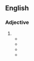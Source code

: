 ==English==

===Adjective===
{{head|en|superlative adjective}}

# {{en-superlative of|profound}}
#* {{quote-book
|year=1850
|chapter=The Moral Spirit of Byron's Genius
|title=Lectures and Essays
|volume=1
|first=Henry
|last=Giles
|authorlink=Henry Giles
|location=Boston
|publisher=Ticknor, Reed and Fields
|page=149
|pageurl=http://books.google.com/books?id=dSIrAQAAIAAJ&pg=PA149&dq=profoundest
|passage=The capacity of sorrow belongs to our grandeur; and the loftiest of our race are those who have had the '''profoundest''' grief; because they have had the '''profoundest''' sympathies.
}}
#* {{quote-book
|year=1852
|title={{w|The Blithedale Romance}}
|first=Nathaniel
|last=Hawthorne
|authorlink=Nathaniel Hawthorne
|location=Boston
|publisher=Ticknor, Reed and Fields
|section=ch. 2
|url=http://www.gutenberg.org/ebooks/2081
|passage=The greatest obstacle to being heroic is the doubt whether one may not be going to prove one's self a fool; the truest heroism is, to resist the doubt; and the '''profoundest''' wisdom, to know when it ought to be resisted, and when to be obeyed.
}}
#* {{quote-book
|year=1901
|month=October
|title={{w|The Marrow of Tradition}}
|first=Charles Waddell
|last=Chesnutt
|authorlink=Charles Chesnutt
|location=Boston; New York
|publisher=Houghton, Mifflin
|page=233
|pageurl=http://books.google.com/books?id=1bgOAAAAIAAJ&pg=PA233&dq=profoundest
|passage=The workings of the human heart are the '''profoundest''' mystery of the universe.
}}
#* {{quote-song
|year=1994
|title=The Word of God
|composer=Catherine Faber
|artist=Echo's Children
|passage=The '''profoundest''' act of worship is to try to understand.
}}